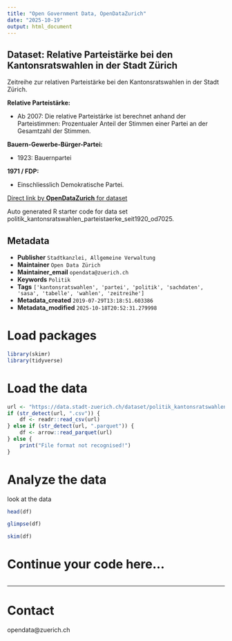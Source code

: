```yaml
---
title: "Open Government Data, OpenDataZurich"
date: "2025-10-19"
output: html_document
---
```


## Dataset: Relative Parteistärke bei den Kantonsratswahlen in der Stadt Zürich

Zeitreihe zur relativen Parteistärke bei den Kantonsratswahlen in der Stadt Zürich.



**Relative Parteistärke:**

- Ab 2007: Die relative Parteistärke ist berechnet anhand der Parteistimmen: Prozentualer Anteil der Stimmen einer Partei an der Gesamtzahl der Stimmen.



[]()

**Bauern-Gewerbe-Bürger-Partei:**

- 1923: Bauernpartei



[]()

**1971 / FDP:**

- Einschliesslich Demokratische Partei.



[]()



[Direct link by **OpenDataZurich** for dataset](https://data.stadt-zuerich.ch/dataset/politik_kantonsratswahlen_parteistaerke_seit1920_od7025)

Auto generated R starter code for data set politik_kantonsratswahlen_parteistaerke_seit1920_od7025.

## Metadata

- **Publisher** `Stadtkanzlei, Allgemeine Verwaltung`
- **Maintainer** `Open Data Zürich`
- **Maintainer_email** `opendata@zuerich.ch`
- **Keywords** `Politik`
- **Tags** `['kantonsratswahlen', 'partei', 'politik', 'sachdaten', 'sasa', 'tabelle', 'wahlen', 'zeitreihe']`
- **Metadata_created** `2019-07-29T13:18:51.603386`
- **Metadata_modified** `2025-10-18T20:52:31.279998`


# Load packages

```r
library(skimr)
library(tidyverse)
```

# Load the data

```r
url <- "https://data.stadt-zuerich.ch/dataset/politik_kantonsratswahlen_parteistaerke_seit1920_od7025/download/POL702OD7025.csv"
if (str_detect(url, ".csv")) {
    df <- readr::read_csv(url)
} else if (str_detect(url, ".parquet")) {
    df <- arrow::read_parquet(url)
} else {
    print("File format not recognised!")
}
```

# Analyze the data

look at the data
```r
head(df)
```

```r
glimpse(df)
```

```r
skim(df)
```

# Continue your code here...

```r

```

------------------------------------------------------------------------

# Contact

opendata@zuerich.ch

